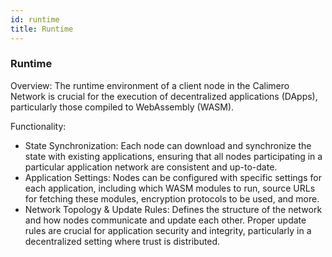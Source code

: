 ```yaml
---
id: runtime
title: Runtime
---
```



### Runtime

Overview: The runtime environment of a client node in the Calimero Network is crucial for the execution of decentralized applications (DApps), particularly those compiled to WebAssembly (WASM).

Functionality:

- State Synchronization: Each node can download and synchronize the state with existing applications, ensuring that all nodes participating in a particular application network are consistent and up-to-date.
- Application Settings: Nodes can be configured with specific settings for each application, including which WASM modules to run, source URLs for fetching these modules, encryption protocols to be used, and more.
- Network Topology & Update Rules: Defines the structure of the network and how nodes communicate and update each other. Proper update rules are crucial for application security and integrity, particularly in a decentralized setting where trust is distributed.

